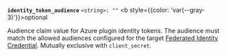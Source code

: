 <a id="identity_token_audience-request" />

**`identity_token_audience`** `<string>: ""` <b style={{color: 'var(--gray-3)'}}>optional</b> <EnterpriseAlert inline />

Audience claim value for Azure plugin identity tokens. The audience must match
the allowed audiences configured for the target [Federated Identity Credential].
Mutually exclusive with `client_secret`.

<!-- External link definitions -->

[Federated Identity Credential]: (https://learn.microsoft.com/en-us/entra/workload-id/workload-identity-federation-create-trust?pivots=identity-wif-apps-methods-azp#configure-a-federated-identity-credential-on-an-app)
